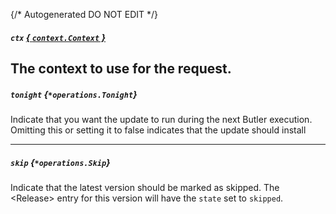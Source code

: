 {/* Autogenerated DO NOT EDIT  */}

##### `ctx` [*{ `context.Context` }*](https://pkg.go.dev/context#Context)
The context to use for the request.
---
##### `tonight` *{`*operations.Tonight`}*
Indicate that you want the update to run during the next Butler execution. Omitting this or setting it to false indicates that the update should install

<Collapsible openLabel={Labels.showProperties} closeLabel={Labels.hideProperties}>
  <Tonight />
</Collapsible>

---
##### `skip` *{`*operations.Skip`}*
Indicate that the latest version should be marked as skipped. The \<Release\> entry for this version will have the `state` set to `skipped`.

<Collapsible openLabel={Labels.showProperties} closeLabel={Labels.hideProperties}>
  <Skip />
</Collapsible>


